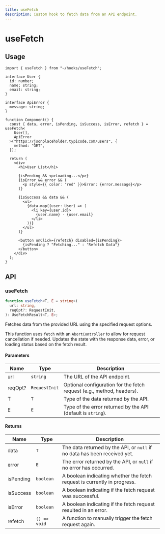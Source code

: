 ```yaml
---
title: useFetch
description: Custom hook to fetch data from an API endpoint.
---
```


# useFetch

## Usage

```tsx title="Component.tsx"
import { useFetch } from "~/hooks/useFetch";

interface User {
  id: number;
  name: string;
  email: string;
}

interface ApiError {
  message: string;
}

function Component() {
  const { data, error, isPending, isSuccess, isError, refetch } = useFetch<
    User[],
    ApiError
  >("https://jsonplaceholder.typicode.com/users", {
    method: "GET",
  });

  return (
    <div>
      <h1>User List</h1>

      {isPending && <p>Loading...</p>}
      {isError && error && (
        <p style={{ color: "red" }}>Error: {error.message}</p>
      )}

      {isSuccess && data && (
        <ul>
          {data.map((user: User) => (
            <li key={user.id}>
              {user.name} - {user.email}
            </li>
          ))}
        </ul>
      )}

      <button onClick={refetch} disabled={isPending}>
        {isPending ? "Fetching..." : "Refetch Data"}
      </button>
    </div>
  );
}
```

## API

### useFetch

```ts
function useFetch<T, E = string>(
  url: string,
  reqOpt?: RequestInit,
): UseFetchResult<T, E>;
```

Fetches data from the provided URL using the specified request options.

This function uses `fetch` with an `AbortController` to allow for request cancellation if needed.
Updates the state with the response data, error, or loading status based on the fetch result.

#### Parameters

| Name    | Type          | Description                                                           |
| ------- | ------------- | --------------------------------------------------------------------- |
| url     | `string`      | The URL of the API endpoint.                                          |
| reqOpt? | `RequestInit` | Optional configuration for the fetch request (e.g., method, headers). |
| T       | `T`           | Type of the data returned by the API.                                 |
| E       | `E`           | Type of the error returned by the API (default is `string`).          |

#### Returns

| Name      | Type         | Description                                                               |
| --------- | ------------ | ------------------------------------------------------------------------- |
| data      | `T`          | The data returned by the API, or `null` if no data has been received yet. |
| error     | `E`          | The error returned by the API, or `null` if no error has occurred.        |
| isPending | `boolean`    | A boolean indicating whether the fetch request is currently in progress.  |
| isSuccess | `boolean`    | A boolean indicating if the fetch request was successful.                 |
| isError   | `boolean`    | A boolean indicating if the fetch request resulted in an error.           |
| refetch   | `() => void` | A function to manually trigger the fetch request again.                   |
